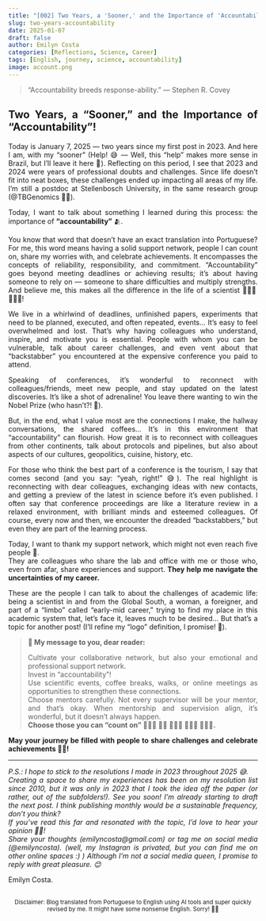 ```yaml
---
title: "[002] Two Years, a 'Sooner,' and the Importance of 'Accountability'!"
slug: two-years-accountability
date: 2025-01-07
draft: false
author: Emilyn Costa
categories: [Reflections, Science, Career]
tags: [English, journey, science, accountability]
image: account.png
---
```

<div style="text-align: justify">

> "Accountability breeds response-ability."
> — Stephen R. Covey

<div style="text-align: justify">

## Two Years, a “Sooner,” and the Importance of “Accountability”!

Today is January 7, 2025 — two years since my first post in 2023. And here I am, with my “sooner” (Help! 😅 — Well, this "help" makes more sense in Brazil, but I'll leave it here 🤪). Reflecting on this period, I see that 2023 and 2024 were years of professional doubts and challenges. Since life doesn’t fit into neat boxes, these challenges ended up impacting all areas of my life. I’m still a postdoc at Stellenbosch University, in the same research group (@TBGenomics 🫶🏽).

Today, I want to talk about something I learned during this process: the importance of **"accountability"** 🫂.

You know that word that doesn’t have an exact translation into Portuguese? For me, this word means having a solid support network, people I can count on, share my worries with, and celebrate achievements. It encompasses the concepts of reliability, responsibility, and commitment. “Accountability” goes beyond meeting deadlines or achieving results; it’s about having someone to rely on — someone to share difficulties and multiply strengths. And believe me, this makes all the difference in the life of a scientist 👩🏾‍🔬🧑🏼‍🔬!

We live in a whirlwind of deadlines, unfinished papers, experiments that need to be planned, executed, and often repeated, events... It’s easy to feel overwhelmed and lost. That’s why having colleagues who understand, inspire, and motivate you is essential. People with whom you can be vulnerable, talk about career challenges, and even vent about that “backstabber” you encountered at the expensive conference you paid to attend.

Speaking of conferences, it’s wonderful to reconnect with colleagues/friends, meet new people, and stay updated on the latest discoveries. It’s like a shot of adrenaline! You leave there wanting to win the Nobel Prize (who hasn’t?! 🤪).

But, in the end, what I value most are the connections I make, the hallway conversations, the shared coffees... It’s in this environment that “accountability” can flourish. How great it is to reconnect with colleagues from other continents, talk about protocols and pipelines, but also about aspects of our cultures, geopolitics, cuisine, history, etc.

For those who think the best part of a conference is the tourism, I say that comes second (and you say: “yeah, right!” 😅). The real highlight is reconnecting with dear colleagues, exchanging ideas with new contacts, and getting a preview of the latest in science before it’s even published. I often say that conference proceedings are like a literature review in a relaxed environment, with brilliant minds and esteemed colleagues. Of course, every now and then, we encounter the dreaded “backstabbers,” but even they are part of the learning process.

Today, I want to thank my support network, which might not even reach five people 🥹.  
They are colleagues who share the lab and office with me or those who, even from afar, share experiences and support. **They help me navigate the uncertainties of my career.**

 These are the people I can talk to about the challenges of academic life: being a scientist in and from the Global South, a woman, a foreigner, and part of a “limbo” called “early-mid career,” trying to find my place in this academic system that, let’s face it, leaves much to be desired... But that’s a topic for another post! (I’ll refine my “logo” definition, I promise! 🫡).

> **🌟 My message to you, dear reader:**
> 
> Cultivate your collaborative network, but also your emotional and professional support network.  
> Invest in “accountability”!  
> Use scientific events, coffee breaks, walks, or online meetings as opportunities to strengthen these connections.  
> Choose mentors carefully. Not every supervisor will be your mentor, and that’s okay. When mentorship and supervision align, it’s wonderful, but it doesn’t always happen.  
> **Choose those you can "count on" 🙋🏻‍♀️ 💁🏿 🙆🏻‍♂️ 🙅🏿‍♀️ 🙆🏽‍♀️.**

**May your journey be filled with people to share challenges and celebrate achievements 🫰🏽!**

---

<div style="text-align: justify; font-style: italic;">

P.S.: I hope to stick to the resolutions I made in 2023 throughout 2025 😅.  
Creating a space to share my experiences has been on my resolution list since 2010, but it was only in 2023 that I took the idea off the paper (or rather, out of the subfolders!). See you soon! I’m already starting to draft the next post. I think publishing monthly would be a sustainable frequency, don’t you think?  
If you’ve read this far and resonated with the topic, I’d love to hear your opinion 🤲🏽!  
Share your thoughts (emilyncosta@gmail.com) or tag me on social media (@emilyncosta). (well, my Instagran is privated, but you can find me on other online spaces :) ) 
Although I’m not a social media queen, I promise to reply with great pleasure. 😊

</div>

<div style="text-align: justify; font-style: normal;">

Emilyn Costa.

</div>

<div style="text-align: center; margin-top: 30px; font-size: smaller;">

Disclaimer: Blog translated from Portuguese to English using AI tools and super quickly revised by me. It might have some nonsense English. Sorry! 🫶🏽

</div>